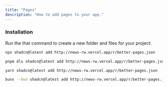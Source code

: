 ```yaml
---
title: "Pages"
description: "How to add pages to your app."
---
```


### Installation

Run the that command to create a new folder and files for your project:

<CodeGroup>

```bash npm
npx shadcn@latest add http://news-rw.vercel.app/r/better-pages.json
```

```bash pnpm
pnpm dlx shadcn@latest add http://news-rw.vercel.app/r/better-pages.json
```

```bash yarn
yarn shadcn@latest add http://news-rw.vercel.app/r/better-pages.json
```

```bash bun
bunx --bun shadcn@latest add http://news-rw.vercel.app/r/better-pages.json
```

</CodeGroup>

